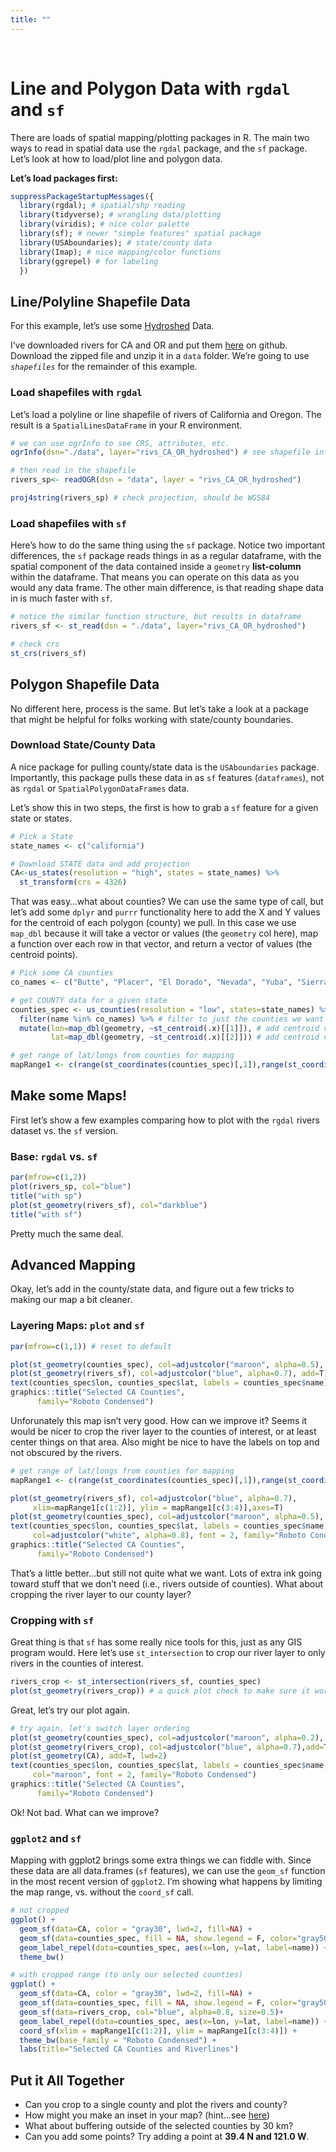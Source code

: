 ```yaml
---
title: ""
---
```


<br>

# Line and Polygon Data with `rgdal` and `sf`

There are loads of spatial mapping/plotting packages in R. The main two ways to read in spatial data use the `rgdal` package, and the `sf` package. Let's look at how to load/plot line and polygon data.

**Let's load packages first:**

```r
suppressPackageStartupMessages({
  library(rgdal); # spatial/shp reading
  library(tidyverse); # wrangling data/plotting
  library(viridis); # nice color palette
  library(sf); # newer "simple features" spatial package
  library(USAboundaries); # state/county data
  library(Imap); # nice mapping/color functions
  library(ggrepel) # for labeling
  }) 

```

## Line/Polyline Shapefile Data

For this example, let's use some [Hydroshed](http://www.hydrosheds.org/) Data.

I've downloaded rivers for CA and OR and put them [here](https://github.com/ryanpeek/mapping_in_R/blob/master/data/rivs_CA_OR_hydroshed.zip) on github. Download the zipped file and unzip it in a `data` folder. We're going to use *`shapefiles`* for the remainder of this example. 

### Load shapefiles with `rgdal`

Let's load a polyline or line shapefile of rivers of California and Oregon. The result is a `SpatialLinesDataFrame` in your R environment.

```r

# we can use ogrInfo to see CRS, attributes, etc.
ogrInfo(dsn="./data", layer="rivs_CA_OR_hydroshed") # see shapefile info

# then read in the shapefile
rivers_sp<- readOGR(dsn = "data", layer = "rivs_CA_OR_hydroshed")

proj4string(rivers_sp) # check projection, should be WGS84

```

### Load shapefiles with `sf`

Here's how to do the same thing using the `sf` package. Notice two important differences, the `sf` package reads things in as a regular dataframe, with the spatial component of the data contained inside a `geometry` **list-column** within the dataframe. That means you can operate on this data as you would any data frame. The other main difference, is that reading shape data in is much faster with `sf`.  

```r

# notice the similar function structure, but results in dataframe
rivers_sf <- st_read(dsn = "./data", layer="rivs_CA_OR_hydroshed") 

# check crs
st_crs(rivers_sf)

```

## Polygon Shapefile Data

No different here, process is the same. But let's take a look at a package that might be helpful for folks working with state/county boundaries.

### Download State/County Data

A nice package for pulling county/state data is the `USAboundaries` package. Importantly, this package pulls these data in as `sf` features (`dataframes`), not as `rgdal` or `SpatialPolygonDataFrames` data.

Let's show this in two steps, the first is how to grab a `sf` feature for a given state or states.

```r

# Pick a State
state_names <- c("california")

# Download STATE data and add projection
CA<-us_states(resolution = "high", states = state_names) %>%
  st_transform(crs = 4326)

```

That was easy...what about counties? We can use the same type of call, but let's add some `dplyr` and `purrr` functionality here to add the X and Y values for the centroid of each polygon (county) we pull. In this case we use `map_dbl` because it will take a vector or values (the `geometry` col here), map a function over each row in that vector, and return a vector of values (the centroid points).

```r
# Pick some CA counties
co_names <- c("Butte", "Placer", "El Dorado", "Nevada", "Yuba", "Sierra", "Plumas")

# get COUNTY data for a given state
counties_spec <- us_counties(resolution = "low", states=state_names) %>% # use list of state(s) here
  filter(name %in% co_names) %>% # filter to just the counties we want
  mutate(lon=map_dbl(geometry, ~st_centroid(.x)[[1]]), # add centroid values for labels
         lat=map_dbl(geometry, ~st_centroid(.x)[[2]])) # add centroid values for labels

# get range of lat/longs from counties for mapping
mapRange1 <- c(range(st_coordinates(counties_spec)[,1]),range(st_coordinates(counties_spec)[,2]))
```

## Make some Maps!

First let's show a few examples comparing how to plot with the `rgdal` rivers dataset vs. the `sf` version. 

### Base: `rgdal` vs. `sf`

```r

par(mfrow=c(1,2))
plot(rivers_sp, col="blue")
title("with sp")
plot(st_geometry(rivers_sf), col="darkblue")
title("with sf")

```

Pretty much the same deal. 

## Advanced Mapping

Okay, let's add in the county/state data, and figure out a few tricks to making our map a bit cleaner.

### Layering Maps: `plot` and `sf`

```r
par(mfrow=c(1,1)) # reset to default

plot(st_geometry(counties_spec), col=adjustcolor("maroon", alpha=0.5), cex=1.5)
plot(st_geometry(rivers_sf), col=adjustcolor("blue", alpha=0.7), add=T)
text(counties_spec$lon, counties_spec$lat, labels = counties_spec$name)
graphics::title("Selected CA Counties",
      family="Roboto Condensed")

```

Unforunately this map isn't very good. How can we improve it? Seems it would be nicer to crop the river layer to the counties of interest, or at least center things on that area. Also might be nice to have the labels on top and not obscured by the rivers.

```r

# get range of lat/longs from counties for mapping
mapRange1 <- c(range(st_coordinates(counties_spec)[,1]),range(st_coordinates(counties_spec)[,2]))

plot(st_geometry(rivers_sf), col=adjustcolor("blue", alpha=0.7),
     xlim=mapRange1[c(1:2)], ylim = mapRange1[c(3:4)],axes=T)
plot(st_geometry(counties_spec), col=adjustcolor("maroon", alpha=0.5), cex=1.5, add=T)
text(counties_spec$lon, counties_spec$lat, labels = counties_spec$name,
     col=adjustcolor("white", alpha=0.8), font = 2, family="Roboto Condensed")
graphics::title("Selected CA Counties",
      family="Roboto Condensed")
```

That's a little better...but still not quite what we want. Lots of extra ink going toward stuff that we don't need (i.e., rivers outside of counties). What about cropping the river layer to our county layer?

### Cropping with `sf`

Great thing is that `sf` has some really nice tools for this, just as any GIS program would.  Here let's use `st_intersection` to crop our river layer to only rivers in the counties of interest.

```r

rivers_crop <- st_intersection(rivers_sf, counties_spec)
plot(st_geometry(rivers_crop)) # a quick plot check to make sure it worked

```

Great, let's try our plot again.

```r

# try again, let's switch layer ordering
plot(st_geometry(counties_spec), col=adjustcolor("maroon", alpha=0.2), cex=1.5, axes=T)
plot(st_geometry(rivers_crop), col=adjustcolor("blue", alpha=0.7),add=T)
plot(st_geometry(CA), add=T, lwd=2)
text(counties_spec$lon, counties_spec$lat, labels = counties_spec$name,
     col="maroon", font = 2, family="Roboto Condensed")
graphics::title("Selected CA Counties",
      family="Roboto Condensed")
```

Ok! Not bad. What can we improve?

### `ggplot2` and `sf`

Mapping with ggplot2 brings some extra things we can fiddle with. Since these data are all data.frames (`sf` features), we can use the `geom_sf` function in the most recent version of `ggplot2`. I'm showing what happens by limiting the map range, vs. without the `coord_sf` call.

```r

# not cropped
ggplot() + 
  geom_sf(data=CA, color = "gray30", lwd=2, fill=NA) +
  geom_sf(data=counties_spec, fill = NA, show.legend = F, color="gray50", lwd=0.4) +
  geom_label_repel(data=counties_spec, aes(x=lon, y=lat, label=name)) +
  theme_bw()

# with cropped range (to only our selected counties)
ggplot() + 
  geom_sf(data=CA, color = "gray30", lwd=2, fill=NA) +
  geom_sf(data=counties_spec, fill = NA, show.legend = F, color="gray50", lwd=0.4) +
  geom_sf(data=rivers_crop, col="blue", alpha=0.8, size=0.5)+
  geom_label_repel(data=counties_spec, aes(x=lon, y=lat, label=name)) +
  coord_sf(xlim = mapRange1[c(1:2)], ylim = mapRange1[c(3:4)]) +
  theme_bw(base_family = "Roboto Condensed") +
  labs(title="Selected CA Counties and Riverlines")

```

## Put it All Together

 - Can you crop to a single county and plot the rivers and county? 
 - How might you make an inset in your map? (hint...see [here](https://ryanpeek.github.io/2016-09-28-static_maps_in_R/))
 - What about buffering outside of the selected counties by 30 km?
 - Can you add some points? Try adding a point at **39.4 N and 121.0 W**.
